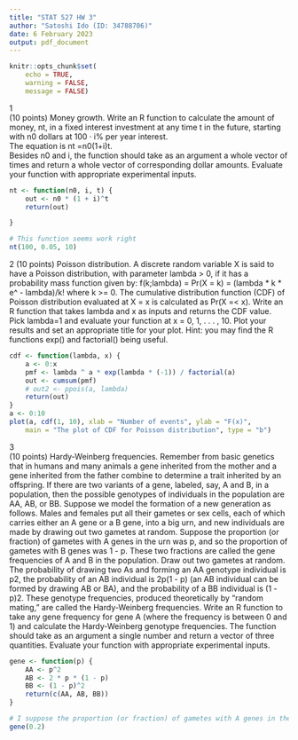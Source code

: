 ```yaml
---
title: "STAT 527 HW 3"
author: "Satoshi Ido (ID: 34788706)"
date: 6 February 2023
output: pdf_document
---
```

```r
knitr::opts_chunk$set(
    echo = TRUE,
    warning = FALSE,
    message = FALSE)
```


1\
(10 points) Money growth. Write an R function to calculate the amount of money, nt, in a fixed interest investment at any time t in the future, starting with n0 dollars at 100 · i% per year interest. \
The equation is nt =n0(1+i)t. \
Besides n0 and i, the function should take as an argument a whole vector of times and return a whole vector of corresponding dollar amounts. Evaluate your function with appropriate experimental inputs.
```r
nt <- function(n0, i, t) {
    out <- n0 * (1 + i)^t
    return(out)

}

# This function seems work right
nt(100, 0.05, 10)
```

2
(10 points) Poisson distribution. A discrete random variable X is said to have a Poisson distribution, with
parameter lambda > 0, if it has a probability mass function given by: f(k;lambda) = Pr(X = k) = (lambda * k * e^ - lambda)/k!
where k >= 0. The cumulative distribution function (CDF) of Poisson distribution evaluated at X = x is calculated as Pr(X =< x). 
Write an R function that takes lambda and x as inputs and returns the CDF value. Pick lambda=1 and evaluate your function at x = 0, 1, . . . , 10. 
Plot your results and set an appropriate title for your plot.
Hint: you may find the R functions exp() and factorial() being useful.
```r
cdf <- function(lambda, x) {
    a <- 0:x
    pmf <- lambda ^ a * exp(lambda * (-1)) / factorial(a)
    out <- cumsum(pmf)
    # out2 <- ppois(a, lambda)
    return(out)
}
a <- 0:10
plot(a, cdf(1, 10), xlab = "Number of events", ylab = "F(x)",
    main = "The plot of CDF for Poisson distribution", type = "b")
```

3\
(10 points) Hardy-Weinberg frequencies. Remember from basic genetics that in humans and many animals a gene inherited from the mother and a gene inherited from the father combine to determine a trait inherited by an offspring. If there are two variants of a gene, labeled, say, A and B, in a population, then the possible genotypes of individuals in the population are AA, AB, or BB.
Suppose we model the formation of a new generation as follows. Males and females put all their gametes or sex cells, each of which carries either an A gene or a B gene, into a big urn, and new individuals are made by drawing out two gametes at random. Suppose the proportion (or fraction) of gametes with A genes in the urn was p, and so the proportion of gametes with B genes was 1 - p. These two fractions are called the gene frequencies of A and B in the population.
Draw out two gametes at random. The probability of drawing two As and forming an AA genotype individual is p2, the probability of an AB individual is 2p(1 - p) (an AB individual can be formed by drawing AB or BA), and the probability of a BB individual is (1 - p)2. These genotype frequencies, produced theoretically by “random mating,” are called the Hardy-Weinberg frequencies.
Write an R function to take any gene frequency for gene A (where the frequency is between 0 and 1) and calculate the Hardy-Weinberg genotype frequencies. The function should take as an argument a single number and return a vector of three quantities. Evaluate your function with appropriate experimental inputs.
```r
gene <- function(p) {
    AA <- p^2
    AB <- 2 * p * (1 - p)
    BB <- (1 - p)^2
    return(c(AA, AB, BB))
}

# I suppose the proportion (or fraction) of gametes with A genes in the urn (p) is 0.2
gene(0.2)
```